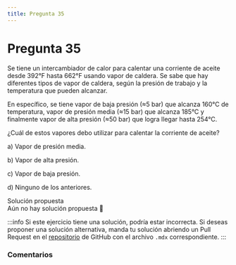 ```yaml
---
title: Pregunta 35
---
```



# Pregunta 35

<div className="exercise">
Se tiene un intercambiador de calor para calentar una corriente de aceite desde 392°F hasta 662°F
usando vapor de caldera. Se sabe que hay diferentes tipos de vapor de caldera, según la presión de
trabajo y la temperatura que pueden alcanzar.

En específico, se tiene vapor de baja presión (≈5 bar) que alcanza 160°C de temperatura, vapor de
presión media (≈15 bar) que alcanza 185°C y finalmente vapor de alta presión (≈50 bar) que logra
llegar hasta 254°C.

¿Cuál de estos vapores debo utilizar para calentar la corriente de aceite?

a) Vapor de presión media.

b) Vapor de alta presión.

c) Vapor de baja presión.

d) Ninguno de los anteriores.

</div>

<MDXDetails>
<summary>Solución propuesta</summary>

<div className="exercise">
Aún no hay solución propuesta 🥲
</div>

:::info
Si este ejercicio tiene una solución, podría estar incorrecta. Si deseas proponer una solución alternativa, manda tu solución abriendo
un Pull Request en el [repositorio](https://github.com/crow-rojas/apuntes-fundamentals/pulls) de GitHub con el archivo
`.mdx` correspondiente.
:::

</MDXDetails>

### Comentarios

<Disqus
  url="https://crow-rojas.github.io/apuntes-fundamentals/docs/mathematics/linear-algebra/exercises/2024-2/p08"
  identifier="docs/mathematics/linear-algebra/exercises/2024-2/p08"
  title="2024-2 Álgebra Lineal - Pregunta 08"
/>
